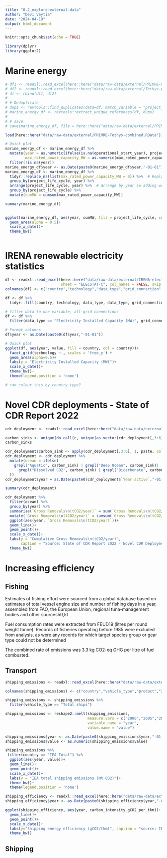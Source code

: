 ```yaml
---
title: "0.2_explore-external-data"
author: "Devi Veytia"
date: "2024-04-19"
output: html_document
---
```


```r
knitr::opts_chunk$set(echo = TRUE)
```

```r
library(dplyr)
library(ggplot2)
```

# Marine energy

```r
# df1 <- readxl::read_excel(here::here("data/raw-data/external/PRIMRE-marine-energy-projects-database.xlsx"),sheet = "Projects")
# df2 <- readxl::read_excel(here::here("data/raw-data/external/Tethys-pnnl-marine-energy-metadata.xlsx"),sheet = "Projects")
# df <- rbind(df1, df2)
# 
# # Deduplicate 
# dups <- revtools::find_duplicates(data=df, match_variable = "project_name", to_lower = TRUE)
# marine_energy_df <- revtools::extract_unique_references(df, dups)
# 
# # save
# save(marine_energy_df, file = here::here("data/raw-data/external/PRIMRE-Tethys-combined.RData"))

load(here::here("data/raw-data/external/PRIMRE-Tethys-combined.RData"))

# Quick plot 
marine_energy_df <- marine_energy_df %>%
  mutate(year = as.numeric(ifelse(is.na(operational_start_year), project_start_year, operational_start_year)),
         max_rated_power_capacity_MW = as.numeric(max_rated_power_capacity_MW)) %>%
  filter(!is.na(year))
marine_energy_df$year <- as.Date(paste0(marine_energy_df$year,"-01-01"))
marine_energy_df <- marine_energy_df %>%
  tidyr::replace_na(list(max_rated_power_capacity_MW = 0)) %>%  # Replace NA with zeros
  group_by(project_life_cycle, year) %>%
  arrange(project_life_cycle, year) %>%  # Arrange by year so adding works
  group_by(project_life_cycle) %>%
  mutate(cumMW = cumsum(max_rated_power_capacity_MW))

summary(marine_energy_df)
  

ggplot(marine_energy_df, aes(year, cumMW, fill = project_life_cycle, col = project_life_cycle))+
  geom_area(alpha = 0.5)+
  scale_x_date()+
  theme_bw()
```

```r

```

# IRENA renewable electricity statistics

```r
df <- readxl::read_excel(here::here("data/raw-data/external/IRENA-electricity-statistics-by-country-year.xlsx"),
                         sheet = "ELECSTAT-C", col_names = FALSE, skip = 2)
colnames(df) <- c("country","technology","data_type","grid_connection","year","value")

df <- df %>% 
  tidyr::fill(country, technology, data_type, data_type, grid_connection, .direction = "down")

# filter data to one variable, all grid connections
df <- df %>%
  filter(data_type == "Electricity Installed Capacity (MW)", grid_connection == "All", technology %in% c("Marine energy","Offshore wind energy"))

# Format columns
df$year <- as.Date(paste0(df$year,"-01-01"))

# Quick plot
ggplot(df, aes(year, value, fill = country, col = country))+
  facet_grid(technology ~., scales = 'free_y') +
  geom_area(alpha=0.5)+
  labs(y = "Electricity Installed Capacity (MW)")+
  scale_x_date()+
  theme_bw()+
  theme(legend.position = 'none')

# can colour this by country type? 

```



# Novel CDR deployments - State of CDR Report 2022

```r
cdr_deployment <- readxl::read_excel(here::here("data/raw-data/external/State-of-Carbon-Report-2022-Novel-CDR-Deployment-Data.xlsx"), skip = 1)

carbon_sinks <- unique(do.call(c, unique(as.vector(cdr_deployment[,3:6]))))
carbon_sinks

cdr_deployment$carbon_sink <- apply(cdr_deployment[,3:6], 1, paste, collapse=", ")
cdr_deployment <- cdr_deployment %>%
  mutate(ocean = ifelse(
    grepl("Aquatic", carbon_sink) | grepl("Deep Ocean", carbon_sink)| 
      grepl("Dissolved CO2", carbon_sink) | grepl("Bicarbonate", carbon_sink), TRUE,FALSE
  ))
cdr_deployment$year = as.Date(paste0(cdr_deployment$`Year active`,"-01-01")) 

summary(cdr_deployment)

cdr_deployment %>%
  filter(ocean) %>%
  group_by(year) %>%
  summarise(`Gross Removals\n(tCO2/year)` = sum(`Gross Removals\n(tCO2/year)`, na.rm=T)) %>%
  mutate(`Gross Removals\n(tCO2/year)` = cumsum(`Gross Removals\n(tCO2/year)`)) %>%
  ggplot(aes(year, `Gross Removals\n(tCO2/year)`))+
  geom_line()+
  geom_point()+
  scale_x_date()+
  labs(y = "Cumulative Gross Removals\n(tCO2/year)",
       caption = "Source: State of CDR Report 2022 - Novel CDR Deployment Data\nfiltered for where carbon is stored in ocean sinks")+
  theme_bw()
```


# Increasing efficiency

## Fishing

Estimates of fishing effort were sourced from a global database based on estimates of total vessel engine size and number of fishing days in a year, assembled from FAO, the European Union, regional tuna-management bodies and other sources50,51

Fuel consumption rates were extracted from FEUD19 (litres per round weight tonne). Records of fisheries operating before 1985 were excluded from analysis, as were any records for which target species group or gear type could not be determined

The combined rate of emissions was 3.3 kg CO2-eq GHG per litre of fuel combusted.

## Transport

```r
shipping_emissions <- readxl::read_excel(here::here("data/raw-data/external/IEA-Energy-End-uses-and-Efficiency-Indicators-database-Highlights-November-2023.xlsx"), sheet = "Transport - Emissions")

colnames(shipping_emissions) <- c("country","vehicle_type","product","2000","2005","2010","2015","2016","2017","2018","2019","2020","2021")

shipping_emissions <- shipping_emissions %>%
  filter(vehicle_type == "Total ships")

shipping_emissions <- reshape2::melt(shipping_emissions, 
                                     measure.vars = c("2000","2005","2010","2015","2016","2017","2018","2019","2020","2021"),
                                     variable.name = "year",
                                     value.name = "value")

shipping_emissions$year <- as.Date(paste0(shipping_emissions$year,"-01-01"))
shipping_emissions$value <- as.numeric(shipping_emissions$value)

shipping_emissions %>%
 filter(country == "IEA Total") %>%
  ggplot(aes(year, value))+
  geom_line()+
  geom_point()+
  scale_x_date()+
  labs(y = "IEA total shipping emissions (Mt CO2)")+
  theme_bw()+
  theme(legend.position = 'none')

```

```r

shipping_efficiency <- readxl::read_excel(here::here("data/raw-data/external/IEA-shipping-energy-efficiency.xlsx"), sheet = "Data")
shipping_efficiency$year <- as.Date(paste0(shipping_efficiency$year,"-01-01"))

ggplot(shipping_efficiency, aes(year, carbon_intensity_gCO2_per_tkm))+
  geom_line()+
  geom_point()+
  scale_x_date()+
  labs(y="Shipping energy efficiency (gCO2/tkm)", caption = "source: IEA energy end uses and efficiency indicators database")+
  theme_bw()
```







## Shipping








